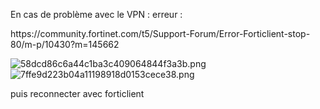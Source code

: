
En cas de problème avec le VPN : 
erreur : 



https://community.fortinet.com/t5/Support-Forum/Error-Forticlient-stop-80/m-p/10430?m=145662

![58dcd86c6a44c1ba3c409064844f3a3b.png](../../_resources/58dcd86c6a44c1ba3c409064844f3a3b.png)
![7ffe9d223b04a11198918d0153cece38.png](../../_resources/7ffe9d223b04a11198918d0153cece38.png)


puis reconnecter avec forticlient